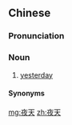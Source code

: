 ==Chinese==
{{zh-forms}}

===Pronunciation===
{{zh-pron
|j=ie3 tie1
|cat=n
}}

===Noun===
{{zh-noun}}

# {{lb|zh|dialectal}} [[yesterday]]

====Synonyms====
{{zh-dial|昨天}}

{{zh-cat|Time}}

[[mg:夜天]]
[[zh:夜天]]